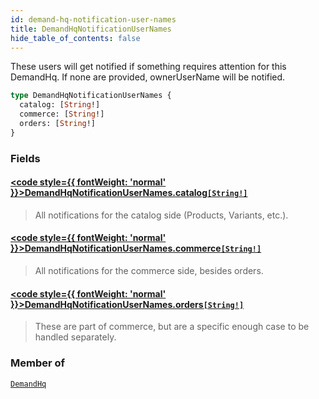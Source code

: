 ```yaml
---
id: demand-hq-notification-user-names
title: DemandHqNotificationUserNames
hide_table_of_contents: false
---
```








These users will get notified if something requires attention for this DemandHq.
If none are provided, ownerUserName will be notified.

```graphql
type DemandHqNotificationUserNames {
  catalog: [String!]
  commerce: [String!]
  orders: [String!]
}
```


### Fields

#### [<code style={{ fontWeight: 'normal' }}>DemandHqNotificationUserNames.<b>catalog</b></code>](#)<Bullet />[`[String!]`](/demand/api/graphql-admin/reference/scalars/string) <Badge class="secondary" text="list"/> <Badge class="secondary" text="scalar"/>
> All notifications for the catalog side (Products, Variants, etc.).
> 

#### [<code style={{ fontWeight: 'normal' }}>DemandHqNotificationUserNames.<b>commerce</b></code>](#)<Bullet />[`[String!]`](/demand/api/graphql-admin/reference/scalars/string) <Badge class="secondary" text="list"/> <Badge class="secondary" text="scalar"/>
> All notifications for the commerce side, besides orders.
> 

#### [<code style={{ fontWeight: 'normal' }}>DemandHqNotificationUserNames.<b>orders</b></code>](#)<Bullet />[`[String!]`](/demand/api/graphql-admin/reference/scalars/string) <Badge class="secondary" text="list"/> <Badge class="secondary" text="scalar"/>
> These are part of commerce, but are a specific enough case to be handled separately.
> 



### Member of

[`DemandHq`](/demand/api/graphql-admin/reference/objects/demand-hq)  <Badge class="secondary" text="object"/>




